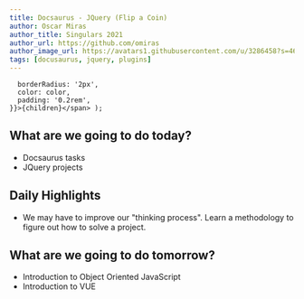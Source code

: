 ```yaml
---
title: Docsaurus - JQuery (Flip a Coin)
author: Oscar Miras
author_title: Singulars 2021
author_url: https://github.com/omiras
author_image_url: https://avatars1.githubusercontent.com/u/3286458?s=460&v=4
tags: [docusaurus, jquery, plugins]
---
```


      borderRadius: '2px',
      color: color,
      padding: '0.2rem',
    }}>{children}</span> );

## __<Highlight color="#ff8000">What are we going to do today?</Highlight>__

* Docsaurus tasks
* JQuery projects
  
<!-- ## __<Highlight color="#ff8000">What are we going to do tomorrow?</Highlight>__ -->

## __<Highlight color="#ff8000">Daily Highlights</Highlight>__

* We may have to improve our "thinking process". Learn a methodology to figure out how to solve a project.  

## __<Highlight color="#ff8000">What are we going to do tomorrow?</Highlight>__
* Introduction to Object Oriented JavaScript
* Introduction to VUE

